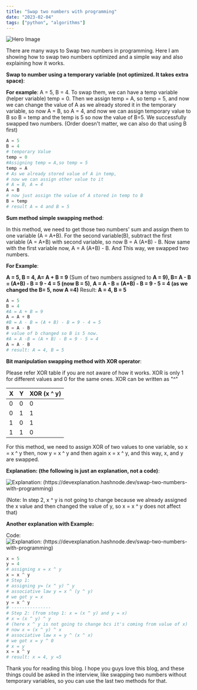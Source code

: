 ```yaml
---
title: "Swap two numbers with programming"
date: "2023-02-04"
tags: ["python", "algorithms"]
---
```


![Hero Image]("./images/swap-heroImage.jpg")

There are many ways to Swap two numbers in programming. Here I am showing how to swap two numbers optimized and a simple way and also explaining how it works.

**Swap to number using a temporary variable (not optimized. It takes extra space)**:

**For example**:
A = 5, B = 4. To swap them, we can have a temp variable (helper variable) temp = 0. Then we assign temp = A, so temp = 5, and now we can change the value of A as we already stored it in the temporary variable, so now A = B, so A = 4, and now we can assign temporary value to B so B = temp and the temp is 5 so now the value of B=5. We successfully swapped two numbers. (Order doesn't matter, we can also do that using B first)

```python
A = 5
B = 4
# temporary Value
temp = 0
#Assigning temp = A,so temp = 5
temp = A
# As we already stored value of A in temp,
# now we can assign other value to it
# A = B, A = 4
A = B
# now just assign the value of A stored in temp to B
B = temp
# result A = 4 and B = 5
```

**Sum method simple swapping method**:

In this method, we need to get those two numbers' sum and assign them to one variable (A = A+B). For the second variable(B), subtract the first variable (A = A+B) with second variable, so now B = A (A+B) - B. Now same with the first variable now, A = A (A+B) - B. And This way, we swapped two numbers.

**For Example**:

**A = 5, B = 4, A= A + B = 9** (Sum of two numbers assigned to **A = 9), B= A - B = (A+B) - B = 9 - 4 = 5 (now B = 5)**, **A = A - B = (A+B) - B = 9 - 5 = 4 (as we changed the B= 5, now A =4)** Result: **A = 4, B = 5**

```python
A = 5
B = 4
#A = A + B = 9
A = A + B
#B = A - B = (A + B) - B = 9 - 4 = 5
B = A - B
# value of b changed so B is 5 now.
#A = A -B = (A + B) - B = 9 - 5 = 4
A = A - B
# result: A = 4, B = 5
```

**Bit manipulation swapping method with XOR operator**:

Please refer XOR table if you are not aware of how it works. XOR is only 1 for different values and 0 for the same ones. XOR can be written as "^"

| X   | Y   | XOR (x ^ y) |
| --- | --- | ----------- |
| 0   | 0   | 0           |
| 0   | 1   | 1           |
| 1   | 0   | 1           |
| 1   | 1   | 0           |

For this method, we need to assign XOR of two values to one variable, so x = x ^ y then, now y = x ^ y and then again x = x ^ y, and this way, x, and y are swapped.

**Explanation: (the following is just an explanation, not a code)**:

![Explanation: (https://devexplanation.hashnode.dev/swap-two-numbers-with-programming)]("./images/explanation_1.jpg")

(Note: In step 2, x ^ y is not going to change because we already assigned the x value and then changed the value of y, so x = x ^ y does not affect that)

**Another explanation with Example:**

Code:
![Explanation: (https://devexplanation.hashnode.dev/swap-two-numbers-with-programming)]("./images/explanation_2.jpg")

```python
x = 5
y = 4
# assigning x = x ^ y
x = x ^ y
# Step 1:
# assigning y= (x ^ y) ^ y
# associative law y = x ^ (y ^ y)
# we got y = x
y = x ^ y
# ---------------
# Step 2: (from step 1: x = (x ^ y) and y = x)
# x = (x ^ y) ^ y
# (here x ^ y is not going to change bcs it's coming from value of x)
# now x = (x ^ y) ^ x
# associative law x = y ^ (x ^ x)
# we got x = y ^ 0
# x = y
x = x ^ y
# result: x = 4, y =5

```

Thank you for reading this blog. I hope you guys love this blog, and these things could be asked in the interview, like swapping two numbers without temporary variables, so you can use the last two methods for that.
